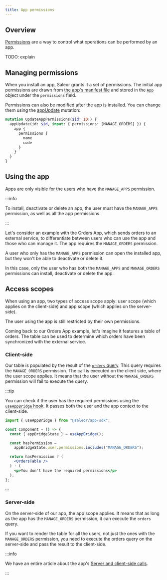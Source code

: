 ```yaml
---
title: App permissions
---
```


## Overview

[Permissions](developer/permissions.mdx) are a way to control what operations can be performed by an app.

TODO: explain

## Managing permissions

When you install an app, Saleor grants it a set of permissions. The initial app permissions are drawn from [the app's manifest file](developer/extending/apps/architecture/manifest.mdx) and stored in the [`App`](api-reference/apps/objects/app.mdx) object under the `permissions` field.

Permissions can also be modified after the app is installed. You can change them using the [appUpdate](api-reference/apps/mutations/app-update.mdx) mutation:

```graphql
mutation UpdateAppPermissions($id: ID!) {
  appUpdate(id: $id, input: { permissions: [MANAGE_ORDERS] }) {
    app {
      permissions {
        name
        code
      }
    }
  }
}
```

## Using the app

Apps are only visible for the users who have the `MANAGE_APPS` permission.

:::info

To install, deactivate or delete an app, the user must have the `MANAGE_APPS` permission, as well as all the app permissions.

:::

Let's consider an example with the Orders App, which sends orders to an external service, to differentiate between users who can use the app and those who can manage it. The app requires the `MANAGE_ORDERS` permission.

A user who only has the `MANAGE_APPS` permission can open the installed app, but they won't be able to deactivate or delete it.

In this case, only the user who has both the `MANAGE_APPS` and `MANAGE_ORDERS` permissions can install, deactivate or delete the app.

## Access scopes

When using an app, two types of access scope apply: user scope (which applies on the client-side) and app scope (which applies on the server-side).

The user using the app is still restricted by their own permissions.

Coming back to our Orders App example, let's imagine it features a table of orders. The table can be used to determine which orders have been synchronized with the external service.

### Client-side

Our table is populated by the result of the [`orders` query](api-reference/orders/queries/orders.mdx). This query requires the `MANAGE_ORDERS` permission. The call is executed on the client side, where the user scope applies. It means that the user without the `MANAGE_ORDERS` permission will fail to execute the query.

:::tip

You can check if the user has the required permissions using the [`useAppBridge` hook](developer/extending/apps/developing-apps/app-sdk/app-bridge.mdx#useappbridge-hook). It passes both the user and the app context to the client-side.

```jsx
import { useAppBridge } from "@saleor/app-sdk";

const Component = () => {
  const { appBridgeState } = useAppBridge();

  const hasPermission =
    appBridgeState.user.permissions.includes("MANAGE_ORDERS");

  return hasPermission ? (
    <OrdersTable />
  ) : (
    <p>You don't have the required permissions</p>
  );
};
```

:::

### Server-side

On the server-side of our app, the app scope applies. It means that as long as the app has the `MANAGE_ORDERS` permission, it can execute the `orders` query.

If you want to render the table for all the users, not just the ones with the `MANAGE_ORDERS` permission, you need to execute the orders query on the server-side and pass the result to the client-side.

:::info

We have an entire article about the app's [Server and client-side calls](developer/extending/apps/architecture/server-and-client-side-calls.mdx).

:::
